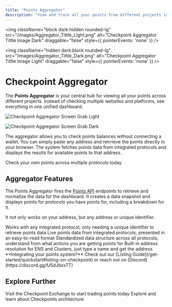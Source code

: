 ```yaml
---
title: "Points Aggregator"
description: "View and track all your points from different projects in one place"
---
```

<img 
  className="block dark:hidden rounded-lg" 
  src="/images/Aggregator_Tittle_Light.png" 
  alt="Checkpoint Aggregator Tittle Image Dark"
  draggable="false"
  style={{ pointerEvents: 'none' }}
/>

<img 
  className="hidden dark:block rounded-lg" 
  src="/images/Aggregator_Tittle_Dark.png" 
  alt="Checkpoint Aggregator Tittle Image Light"
  draggable="false"
  style={{ pointerEvents: 'none' }}
/>

# Checkpoint Aggregator

The **Points Aggregator** is your central hub for viewing all your points across different projects. Instead of checking multiple websites and platforms, see everything in one unified dashboard.


<img 
  className="block dark:hidden rounded-lg" 
  src="/images/Aggregator_Screen_Light.png" 
  alt="Checkpoint Aggregator Screen Grab Light"
/>

<img 
  className="hidden dark:block rounded-lg" 
  src="/images/Aggregator_Screen_Dark.png" 
  alt="Checkpoint Aggregator Screen Grab Dark"
/>

The aggregator allows you to check points balances without connecting a wallet. You can simply paste any address and retrrieve the points directly in your browser. The system fetches points data from integrated protocols and displays the results for available points to that address.

<Card title="Test it out" icon="link" href="https://checkpoint.exchange" horizontal>
  Check your own points across multiple protocols today.
</Card>

## Aggregator Features

The Points Aggregator fires the [Points API](/core-products/point-api) endpoints to retrieve and normalize the data for the dashboard. It creates a data snapshot and displays points for protocols you have points for, including a breakdown for it.

It not only works on your address, but any address or unique identifier.

<CardGroup cols={2}>
  <Card title="Supporting any Points System" icon="layer-group">
    Works with any integrated protocol, only needing a unique identifier to retrieve points data
  </Card>
  <Card title="Real-time Snapshot" icon="hourglass-end">
    Live points data from integrated protocols, presented in an easy-to-read format
  </Card>
  <Card title="Insightful Data" icon="brain">
    Standardized data structure across all protocols, understand from what actions you are getting points for
  </Card>
  <Card title="Address Resolution" icon="address-book">
    Built-in address resolution for ENS and Clusters, just type a name and get the address
  </Card>
</CardGroup>

<Note>
**Integrating your points system?** Check out our [Listing Guide](/get-started/quickstart#listing-on-checkpoint) or reach out on [Discord](https://discord.gg/fJ5dJbxxTT)
</Note>

## Explore Further

<CardGroup cols={2}>
  <Card title="Check Points API" icon="server" href="/core-products/point-api">
    Visit the Checkpoint Exchange to start trading points today
  </Card>
  <Card title="Get more technical" icon="code" href="/architecture">
    Explore and learn about Checkpoints architecture
  </Card>
</CardGroup>